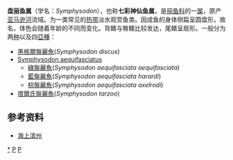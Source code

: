 {{Automatic Taxobox
| taxon = Symphysodon
| authority = Heckel，1840
| image =Blue Discus.jpg
| image_caption = ''[[Symphysodon_aequifasciatus|Symphysodon aequifasciatus]]'' 
}}
'''盘丽鱼属'''（学名：''Symphysodon''），也称'''七彩神仙鱼属'''，是[[丽鱼科|丽鱼科]]的一[[属|属]]，原产[[亚马逊河|亚马逊河]]流域。为一类常见的[[热带|热带]]淡水观赏鱼类。因成鱼的身体侧扁呈圆盘形，故名，体色会随着年龄的不同而变化。背鳍与臀鳍比较发达，尾鳍呈扇形。一般分为两[[种|种]]以及四[[亞種|亞種]]：

* [[黑格爾盤麗魚|黑格爾盤麗魚]](''Symphysodon discus'')
* [[Symphysodon_aequifasciatus|Symphysodon aequifasciatus]]
** [[綠盤麗魚|綠盤麗魚]](''Symphysodon aequifasciata aequifasciata'')
** [[藍盤麗魚|藍盤麗魚]](''Symphysodon aequifasciata harardi'')
** [[棕盤麗魚|棕盤麗魚]](''Symphysodon aequifasciata axelrodi'')
* [[塔爾氏盤麗魚|塔爾氏盤麗魚]](''Symphysodon tarzoo'')

==参考资料==
* [http://www.hsbz.gov.cn/ViewInfo.asp?id=523 海上滨州]{{dead link|date=2018年4月 |bot=InternetArchiveBot |fix-attempted=yes }}

{{Taxonbar}}
[[Category:盘丽鱼属|*]]
[[Category:慈鲷科|P]]
[[Category:_1840年描述的分类群|P]]